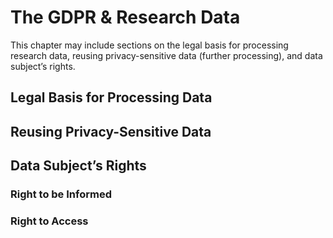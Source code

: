 # The GDPR & Research Data {#gdpr}

This chapter may include sections on the legal basis for processing research data, reusing privacy-sensitive data (further processing), and data subject's rights.

## Legal Basis for Processing Data

## Reusing Privacy-Sensitive Data

## Data Subject's Rights

### Right to be Informed

### Right to Access